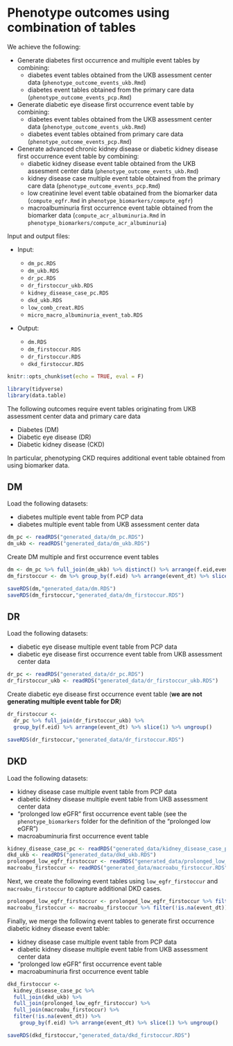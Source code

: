 # Phenotype outcomes using combination of tables {#phenotype-outcome-combine}

We achieve the following:

- Generate diabetes first occurrence and multiple event tables by combining:
  - diabetes event tables obtained from the UKB assessment center data (`phenotype_outcome_events_ukb.Rmd`)
  - diabetes event tables obtained from the primary care data (`phenotype_outcome_events_pcp.Rmd`)
  
- Generate diabetic eye disease first occurrence event table by combining:
  - diabetes event tables obtained from the UKB assessment center data  (`phenotype_outcome_events_ukb.Rmd`)
  - diabetes event tables obtained from primary care data (`phenotype_outcome_events_pcp.Rmd`)
  
- Generate advanced chronic kidney disease or diabetic kidney disease first occurrence event table by combining:
  - diabetic kidney disease event table obtained from the UKB assesment center data (`phenotype_outcome_events_ukb.Rmd`)
  - kidney disease case multiple event table obtained from the primary care data (`phenotype_outcome_events_pcp.Rmd`)
  - low creatinine level event table obatained from the biomarker data (`compute_egfr.Rmd` in `phenotype_biomarkers/compute_egfr`)
  - macroalbuminuria first occurrence event table obtained from the biomarker data (`compute_acr_albuminuria.Rmd` in `phenotype_biomarkers/compute_acr_albuminuria`)
  
Input and output files:

- Input:

   - `dm_pc.RDS`
   - `dm_ukb.RDS`
   - `dr_pc.RDS`
   - `dr_firstoccur_ukb.RDS`
   - `kidney_disease_case_pc.RDS`
   - `dkd_ukb.RDS`
   - `low_comb_creat.RDS`
   - `micro_macro_albuminuria_event_tab.RDS`
  
- Output:

  - `dm.RDS`
  - `dm_firstoccur.RDS`
  - `dr_firstoccur.RDS`
  - `dkd_firstoccur.RDS`
  
```r
knitr::opts_chunk$set(echo = TRUE, eval = F)
```

```r
library(tidyverse)
library(data.table)
```

The following outcomes require event tables originating from UKB assessment center data and primary care data 

- Diabetes (DM)
- Diabetic eye disease (DR)
- Diabetic kidney disease (CKD)

In particular, phenotyping CKD requires additional event table obtained from using biomarker data.

## DM

Load the following datasets:

- diabetes multiple event table from PCP data
- diabetes multiple event table from UKB assessment center data

```r
dm_pc <- readRDS("generated_data/dm_pc.RDS")
dm_ukb <- readRDS("generated_data/dm_ukb.RDS")
```

Create DM multiple and first occurrence event tables
```r
dm <- dm_pc %>% full_join(dm_ukb) %>% distinct() %>% arrange(f.eid,event_dt)
dm_firstoccur <- dm %>% group_by(f.eid) %>% arrange(event_dt) %>% slice(1) %>% ungroup()
```

```r
saveRDS(dm,"generated_data/dm.RDS")
saveRDS(dm_firstoccur,"generated_data/dm_firstoccur.RDS")
```

## DR

Load the following datasets:

- diabetic eye disease multiple event table from PCP data
- diabetic eye disease first occurrence event table from UKB assessment center data

```r
dr_pc <- readRDS("generated_data/dr_pc.RDS")
dr_firstoccur_ukb <- readRDS("generated_data/dr_firstoccur_ukb.RDS")
```

Create diabetic eye disease first occurrence event table (**we are not generating multiple event table for DR**)
```r
dr_firstoccur <- 
  dr_pc %>% full_join(dr_firstoccur_ukb) %>% 
  group_by(f.eid) %>% arrange(event_dt) %>% slice(1) %>% ungroup() 
```

```r
saveRDS(dr_firstoccur,"generated_data/dr_firstoccur.RDS")
```

## DKD

Load the following datasets:

- kidney disease case multiple event table from PCP data
- diabetic kidney disease multiple event table from UKB assessment center data
- "prolonged low eGFR" first occurrence event table (see the `phenotype_biomarkers` folder for the definition of the "prolonged low eGFR")
- macroabuminuria first occurrence event table

```r
kidney_disease_case_pc <- readRDS("generated_data/kidney_disease_case_pc.RDS")
dkd_ukb <- readRDS("generated_data/dkd_ukb.RDS")
prolonged_low_egfr_firstoccur <- readRDS("generated_data/prolonged_low_egfr_firstoccur.RDS")
macroabu_firstoccur <- readRDS("generated_data/macroabu_firstoccur.RDS")
```

Next, we create the following event tables using `low_egfr_firstoccur` and `macroabu_firstoccur` to capture additional DKD cases.
```r
prolonged_low_egfr_firstoccur <- prolonged_low_egfr_firstoccur %>% filter(!is.na(event_dt))
macroabu_firstoccur <- macroabu_firstoccur %>% filter(!is.na(event_dt)) %>% select(f.eid,event_dt)
```

Finally, we merge the following event tables to generate first occurrence diabetic kidney disease event table:

- kidney disease case multiple event table from PCP data
- diabetic kidney disease multiple event table from UKB assessment center data
- "prolonged low eGFR" first occurrence event table
- macroabuminuria first occurrence event table

```r
dkd_firstoccur <- 
  kidney_disease_case_pc %>% 
  full_join(dkd_ukb) %>%
  full_join(prolonged_low_egfr_firstoccur) %>%
  full_join(macroabu_firstoccur) %>%
  filter(!is.na(event_dt)) %>% 
    group_by(f.eid) %>% arrange(event_dt) %>% slice(1) %>% ungroup()
```

```r
saveRDS(dkd_firstoccur,"generated_data/dkd_firstoccur.RDS")
```
